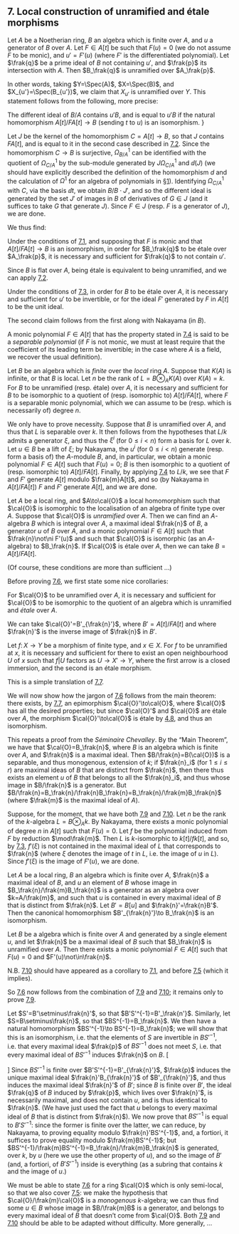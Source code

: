 ## 7. Local construction of unramified and étale morphisms {#I.7}

::: {.itenv #I.7.1 title="Proposition 7.1"}
Let $A$ be a Noetherian ring, $B$ an algebra which is finite over $A$, and $u$ a generator of $B$ over $A$.
Let $F\in A[t]$ be such that $F(u)=0$ (we do not assume $F$ to be monic), and $u'=F'(u)$ (where $F'$ is the differentiated polynomial).
Let $\frak{q}$ be a prime ideal of $B$ not containing $u'$, and $\frak{p}$ its intersection with $A$.
Then $B_\frak{q}$ is unramified over $A_\frak{p}$.
:::

In other words, taking $Y=\Spec(A)$, $X=\Spec(B)$, and $X_{u'}=\Spec(B_{u'})$, we claim that $X_{u'}$ is unramified over $Y$.
This statement follows from the following, more precise:

::: {.itenv #I.7.2 title="Corollary 7.2"}
The different ideal of $B/A$ contains $u'B$, and is equal to $u'B$ if the natural homomorphism $A[t]/FA[t]\to B$ (sending $t$ to $u$) is an isomorphism.
}
:::

\oldpage{9}

::: {.proof}
Let $J$ be the kernel of the homomorphism $C=A[t]\to B$, so that $J$ contains $FA[t]$, and is equal to it in the second case described in [7.2](#I.7.2).
Since the homomorphism $C\to B$ is surjective, $\Omega_{B/A}^1$ can be identified with the quotient of $\Omega_{C/A}^1$ by the sub-module generated by $J\Omega_{C/A}^1$ and $\dd(J)$ (we should have explicitly described the definition of the homomorphism $d$ and the calculation of $\Omega^1$ for an algebra of polynomials in [§1](#I.1)).
Identifying $\Omega_{C/A}^1$ with $C$, via the basis $\dd t$, we obtain $B/B\cdot J'$, and so the different ideal is generated by the set $J'$ of images in $B$ of derivatives of $G\in J$ (and it suffices to take $G$ that generate $J$).
Since $F\in J$ (resp. $F$ is a generator of $J$), we are done.
:::

We thus find:

::: {.itenv #I.7.3 title="Corollary 7.3"}
Under the conditions of [7.1](#I.7.1), and supposing that $F$ is monic and that $A[t]/FA[t]\to B$ is an isomorphism, in order for $B_\frak{q}$ to be étale over $A_\frak{p}$, it is necessary and sufficient for $\frak{q}$ to not contain $u'$.
:::

::: {.proof}
Since $B$ is flat over $A$, being étale is equivalent to being unramified, and we can apply [7.2](#I.7.2).
:::

::: {.itenv #I.7.4 title="Corollary 7.4"}
Under the conditions of [7.3](#I.7.3), in order for $B$ to be étale over $A$, it is necessary and sufficient for $u'$ to be invertible, or for the ideal $F'$ generated by $F$ in $A[t]$ to be the unit ideal.
:::

::: {.proof}
The second claim follows from the first along with Nakayama (in $B$).
:::

A monic polynomial $F\in A[t]$ that has the property stated in [7.4](#I.7.4) is said to be a _separable polynomial_ (if $F$ is not monic, we must at least require that the coefficient of its leading term be invertible; in the case where $A$ is a field, we recover the usual definition).

::: {.itenv #I.7.5 title="Corollary 7.5"}
Let $B$ be an algebra which is _finite_ over the _local_ ring $A$.
Suppose that $K(A)$ is infinite, or that $B$ is local.
Let $n$ be the rank of $L=B\otimes_A K(A)$ over $K(A)=k$.
For $B$ to be unramified (resp. étale) over $A$, it is necessary and sufficient for $B$ to be isomorphic to a quotient of (resp. isomorphic to) $A[t]/FA[t]$, where $F$ is a separable monic polynomial, which we can assume to be (resp. which is necessarily of) degree $n$.
:::

::: {.proof}
We only have to prove necessity.
Suppose that $B$ is unramified over $A$, and thus that $L$ is separable over $k$.
It then follows from the hypotheses that $L/k$ admits a generator $\xi$, and thus the $\xi^i$ (for $0\leq i<n$) form a basis for $L$ over $k$.
Let $u\in B$ be a lift of $\xi$;
by Nakayama, the $u^i$ (for $0\leq i<n$) generate (resp. form a basis of) the $A$-module $B$, and, in particular, we obtain a monic polynomial $F\in A[t]$ such that $F(u)=0$;
$B$ is then isomorphic to a quotient of (resp. isomorphic to) $A[t]/FA[t]$.
Finally, by applying [7.4](#I.7.4) to $L/k$, we see that $F$ and $F'$ generate $A[t]$ modulo $\frak{m}A[t]$, and so (by Nakayama in $A[t]/FA[t]$) $F$ and $F'$ generate $A[t]$, and we are done.
:::

::: {.itenv #I.7.6 title="Theorem 7.6"}
Let $A$ be a local ring, and $A\to\cal{O}$ a local homomorphism such that $\cal{O}$ is isomorphic to the localisation of an algebra of finite type over $A$.
Suppose that $\cal{O}$ is _unramified_ over $A$.
Then we can find an $A$-algebra $B$ which is integral over $A$, a maximal ideal $\frak{n}$ of $B$, a generator $u$ of $B$ over $A$, and a monic polynomial $F\in A[t]$ such that $\frak{n}\not\ni F'(u)$ and such that $\cal{O}$ is isomorphic (as an $A$-algebra) to $B_\frak{n}$.
If $\cal{O}$ is étale over $A$, then we can take $B=A[t]/FA[t]$.
:::

\oldpage{10}

(Of course, these conditions are more than sufficient ...)

Before proving [7.6](#I.7.6), we first state some nice corollaries:

::: {.itenv #I.7.7 title="Corollary 7.7"}
For $\cal{O}$ to be unramified over $A$, it is necessary and sufficient for $\cal{O}$ to be isomorphic to the quotient of an algebra which is unramified and _étale_ over $A$.
:::

::: {.proof}
We can take $\cal{O}'=B'_{\frak{n}'}$, where $B'=A[t]/FA[t]$ and where $\frak{n}'$ is the inverse image of $\frak{n}$ in $B'$.
:::

::: {.itenv #I.7.8 title="Corollary 7.8"}
Let $f\colon X\to Y$ be a morphism of finite type, and $x\in X$.
For $f$ to be unramified at $x$, it is necessary and sufficient for there to exist an open neighbourhood $U$ of $x$ such that $f|U$ factors as $U\to X'\to Y$, where the first arrow is a closed immersion, and the second is an étale morphism.
:::

::: {.proof}
This is a simple translation of [7.7](#I.7.7).
:::

We will now show how the jargon of [7.6](#I.7.6) follows from the main theorem:
there exists, by [7.7](#I.7.7), an epimorphism $\cal{O}'\to\cal{O}$, where $\cal{O}$ has all the desired properties;
but since $\cal{O}'$ and $\cal{O}$ are étale over $A$, the morphism $\cal{O}'\to\cal{O}$ is étale by [4.8](#I.4.8), and thus an isomorphism.

::: {.proof name="of Theorem 7.6"}
This repeats a proof from the _Séminaire Chevalley_.
By the "Main Theorem", we have that $\cal{O}=B_\frak{n}$, where $B$ is an algebra which is finite over $A$, and $\frak{n}$ is a maximal ideal.
Then $B/\frak{n}=B(\cal{O})$ is a separable, and thus monogenous, extension of $k$;
if $\frak{n}_i$ (for $1\leq i\leq r$) are maximal ideas of $B$ that are distinct from $\frak{n}$, then there thus exists an element $u$ of $B$ that belongs to all the $\frak{n}_i$, and thus whose image in $B/\frak{n}$ is a generator.
But $B/\frak{n}=B_\frak{n}/\frak{n}B_\frak{n}=B_\frak{n}/\frak{m}B_\frak{n}$ (where $\frak{m}$ is the maximal ideal of $A$).

Suppose, for the moment, that we have both [7.9](#I.7.9) and [7.10](#I.7.10).
Let $n$ be the rank of the $k$-algebra $L=B\otimes_A k$.
By Nakayama, there exists a monic polynomial of degree $n$ in $A[t]$ such that $F(u)=0$.
Let $f$ be the polynomial induced from $F$ by reduction $\mod\frak{m}$.
Then $L$ is $k$-isomorphic to $k[t]/fk[t]$, and so, by [7.3](#I.7.3), $f'(\xi)$ is not contained in the maximal ideal of $L$ that corresponds to $\frak{n}$ (where $\xi$ denotes the image of $t$ in $L$, i.e. the image of $u$ in $L$).
Since $f'(\xi)$ is the image of $F'(u)$, we are done.
:::

::: {.itenv #I.7.9 title="Lemma 7.9"}
Let $A$ be a local ring, $B$ an algebra which is finite over $A$, $\frak{n}$ a maximal ideal of $B$, and $u$ an element of $B$ whose image in $B_\frak{n}/\frak{m}B_\frak{n}$ is a generator as an algebra over $k=A/\frak{m}$, and such that $u$ is contained in every maximal ideal of $B$ that is distinct from $\frak{n}$.
Let $B'=B[u]$ and $\frak{n}'=\frak{n}B'$.
Then the canonical homomorphism $B'_{\frak{n}'}\to B_\frak{n}$ is an isomorphism.
:::

::: {.itenv #I.7.10 title="Lemma 7.10"}
Let $B$ be a algebra which is finite over $A$ and generated by a single element $u$, and let $\frak{n}$ be a maximal ideal of $B$ such that $B_\frak{n}$ is unramified over $A$.
Then there exists a monic polynomial $F\in A[t]$ such that $F(u)=0$ and $F'(u)\not\in\frak{n}$.
:::

N.B. [7.10](#I.7.10) should have appeared as a corollary to [7.1](#I.7.1), and before [7.5](#I.7.5) (which it implies).

\oldpage{11}

So [7.6](#I.7.6) now follows from the combination of [7.9](#I.7.9) and [7.10](#I.7.10);
it remains only to prove [7.9](#I.7.9).

::: {.proof name="of Lemma 7.9"}
Let $S'=B'\setminus\frak{n}'$, so that $B'S'^{-1}=B'_\frak{n'}$.
Similarly, let $S=B\setminus\frak{n}$, so that $BS^{-1}=B_\frak{n}$.
We then have a natural homomorphism $BS'^{-1}\to BS^{-1}=B_\frak{n}$;
we will show that this is an isomorphism, i.e. that the elements of $S$ are invertible in $BS'^{-1}$, i.e. that every maximal ideal $\frak{p}$ of $BS'^{-1}$ does not meet $S$, i.e. that every maximal ideal of $BS'^{-1}$ induces $\frak{n}$ on $B$.
\[
  \begin{CD}
    B @>>> BS'^{-1} @>>> BS^{-1} = B_\frak{n}
  \\@AAA @AAA
  \\B' @>>> B'S'^{-1} = B'_{\frak{n}'}
  \end{CD}
\]
Since $BS'^{-1}$ is finite over $B'S'^{-1}=B'_{\frak{n}'}$, $\frak{p}$ induces the unique maximal ideal $\frak{n}'B_{\frak{n}'}$ of $B'_{\frak{n}'}$, and thus induces the maximal ideal $\frak{n}'$ of $B'$;
since $B$ is finite over $B'$, the ideal $\frak{q}$ of $B$ induced by $\frak{p}$, which lives over $\frak{n}'$, is necessarily maximal, and does not contain $u$, and is thus identical to $\frak{n}$.
(We have just used the fact that $u$ belongs to every maximal ideal of $B$ that is distinct from $\frak{n}$).
We now prove that $BS'^{-1}$ is equal to $B'S'^{-1}$:
since the former is finite over the latter, we can reduce, by Nakayama, to proving equality modulo $\frak{n}'BS'^{-1}$, and, a fortiori, it suffices to prove equality modulo $\frak{m}BS'^{-1}$;
but $BS'^{-1}/\frak{m}BS'^{-1}=B_\frak{n}/\frak{m}B_\frak{n}$ is generated, over $k$, by $u$ (here we use the other property of $u$), and so the image of $B'$ (and, a fortiori, of $B'S'^{-1}$) inside is everything (as a subring that contains $k$ and the image of $u$.)
:::

::: {.rmenv title="Remark"}
We must be able to state [7.6](#I.7.6) for a ring $\cal{O}$ which is only semi-local, so that we also cover [7.5](#I.7.5):
we make the hypothesis that $\cal{O}/\frak{m}\cal{O}$ is a _monogenous_ $k$-algebra;
we can thus find some $u\in B$ whose image in $B/\frak{m}B$ is a generator, and belongs to every maximal ideal of $B$ that doesn't come from $\cal{O}$.
Both [7.9](#I.7.9) and [7.10](#I.7.10) should be able to be adapted without difficulty.
More generally, ...
:::
